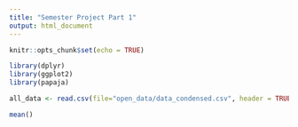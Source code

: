 ```yaml
---
title: "Semester Project Part 1"
output: html_document
---
```


```r
knitr::opts_chunk$set(echo = TRUE)
```

```r
library(dplyr)
library(ggplot2)
library(papaja)

all_data <- read.csv(file="open_data/data_condensed.csv", header = TRUE)

mean()



```

